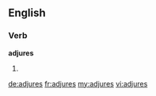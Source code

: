 ==English==

===Verb===
'''adjures'''

# {{third-person singular of|adjure}}

[[de:adjures]]
[[fr:adjures]]
[[my:adjures]]
[[vi:adjures]]